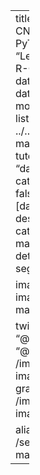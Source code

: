 ---
title: "Training Mask R-CNN Models with PyTorch"
description: "Learn how to train Mask R-CNN models on custom datasets with PyTorch." 
date: 2023-9-20
date-modified: 2023-9-21
listing:
  contents: ../../posts/pytorch-train-mask-rcnn-tutorial/**/*.md
  sort: "date asc"
  type: default
  categories: false
  sort-ui: false
  filter-ui: false
  fields: [date, title, reading-time, description, categories]
categories: [pytorch, mask-rcnn, object-detection, instance-segmentation, tutorial]

image: ./preview-images/pytorch-train-mask-rcnn-series.png

twitter-card:
  creator: "@cdotjdotmills"
  site: "@cdotjdotmills"
  image: /images/default-preview-image-black.png
open-graph:
  image: /images/default-preview-image-black.png

aliases:
- /series/tutorials/icevision-mask-rcnn-series.html
---